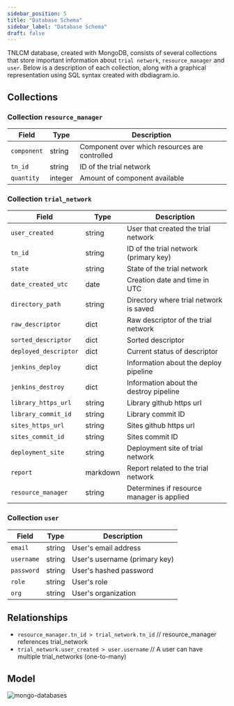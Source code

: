 ```yaml
---
sidebar_position: 5
title: "Database Schema"
sidebar_label: "Database Schema"
draft: false
---
```




TNLCM database, created with MongoDB, consists of several collections that store important information about `trial network`, `resource_manager` and `user`. Below is a description of each collection, along with a graphical representation using SQL syntax created with <Link to={DBDIAGRAM}>dbdiagram.io</Link>.

## Collections

### Collection `resource_manager`

| Field       | Type    | Description                                       |
| ----------- | ------- | ------------------------------------------------- |
| `component` | string  | Component over which resources are controlled     |
| `tn_id`     | string  | ID of the trial network                           |
| `quantity`  | integer | Amount of component available                     |

### Collection `trial_network`

| Field                               | Type     | Description                                |
| ----------------------------------- | -------- | ------------------------------------------ |
| `user_created`                      | string   | User that created the trial network        |
| `tn_id`                             | string   | ID of the trial network (primary key)      |
| `state`                             | string   | State of the trial network                 |
| `date_created_utc`                  | date     | Creation date and time in UTC              |
| `directory_path`                    | string   | Directory where trial network is saved     |
| `raw_descriptor`                    | dict     | Raw descriptor of the trial network        |
| `sorted_descriptor`                 | dict     | Sorted descriptor                          |
| `deployed_descriptor`               | dict     | Current status of descriptor               |
| `jenkins_deploy`                    | dict     | Information about the deploy pipeline      |
| `jenkins_destroy`                   | dict     | Information about the destroy pipeline     |
| `library_https_url`                 | string   | Library github https url                   |
| `library_commit_id`                 | string   | Library commit ID                          |
| `sites_https_url`                   | string   | Sites github https url                     |
| `sites_commit_id`                   | string   | Sites commit ID                            |
| `deployment_site`                   | string   | Deployment site of trial network           |
| `report`                            | markdown | Report related to the trial network        |
| `resource_manager`                  | string   | Determines if resource manager is applied  |

### Collection `user`

| Field      | Type   | Description                   |
| ---------- | ------ | ----------------------------- |
| `email`    | string | User's email address          |
| `username` | string | User's username (primary key) |
| `password` | string | User's hashed password        |
| `role`     | string | User's role                   |
| `org`      | string | User's organization           |

## Relationships

- `resource_manager.tn_id > trial_network.tn_id` // resource_manager references trial_network
- `trial_network.user_created > user.username` // A user can have multiple trial_networks (one-to-many)

## Model

![mongo-databases](../images/tnlcm_mongo_databases.png)
